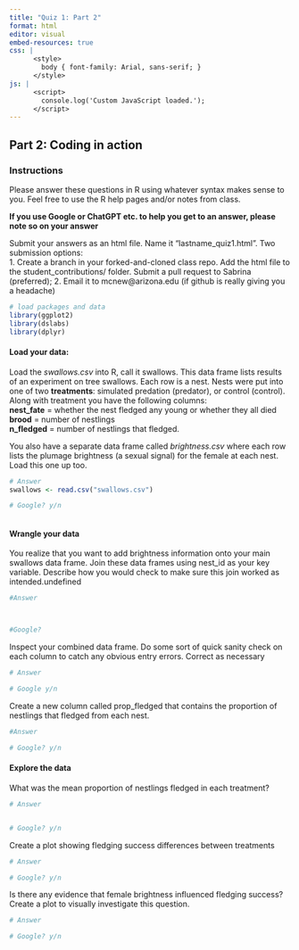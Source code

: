 ```yaml
---
title: "Quiz 1: Part 2"
format: html
editor: visual
embed-resources: true
css: |
      <style>
        body { font-family: Arial, sans-serif; }
      </style>
js: |
      <script>
        console.log('Custom JavaScript loaded.');
      </script>
---
```


## Part 2: Coding in action

### Instructions

Please answer these questions in R using whatever syntax makes sense to you. Feel free to use the R help pages and/or notes from class.

**If you use Google or ChatGPT etc. to help you get to an answer, please note so on your answer**

Submit your answers as an html file. Name it "lastname_quiz1.html". Two submission options:\
1. Create a branch in your forked-and-cloned class repo. Add the html file to the student_contributions/ folder. Submit a pull request to Sabrina (preferred); 2. Email it to mcnew\@arizona.edu (if github is really giving you a headache)

```r
# load packages and data 
library(ggplot2)
library(dslabs)
library(dplyr)
```

#### Load your data:

Load the *swallows.csv* into R, call it swallows. This data frame lists results of an experiment on tree swallows. Each row is a nest. Nests were put into one of two **treatments**: simulated predation (predator), or control (control). Along with treatment you have the following columns:\
**nest_fate** = whether the nest fledged any young or whether they all died\
**brood** = number of nestlings\
**n_fledged** = number of nestlings that fledged.

You also have a separate data frame called *brightness.csv* where each row lists the plumage brightness (a sexual signal) for the female at each nest. Load this one up too.

```r
# Answer 
swallows <- read.csv("swallows.csv")

# Google? y/n



```

#### Wrangle your data

You realize that you want to add brightness information onto your main swallows data frame. Join these data frames using nest_id as your key variable. Describe how you would check to make sure this join worked as intended.undefined

```r
#Answer



#Google? 


```

Inspect your combined data frame. Do some sort of quick sanity check on each column to catch any obvious entry errors. Correct as necessary

```r
# Answer

# Google y/n 
```

Create a new column called prop_fledged that contains the proportion of nestlings that fledged from each nest.

```r
#Answer

# Google? y/n

```

#### Explore the data

What was the mean proportion of nestlings fledged in each treatment?

```r
# Answer 


# Google? y/n

```

Create a plot showing fledging success differences between treatments

```r
# Answer

# Google? y/n


```

Is there any evidence that female brightness influenced fledging success? Create a plot to visually investigate this question.

```r
# Answer

# Google? y/n

```
